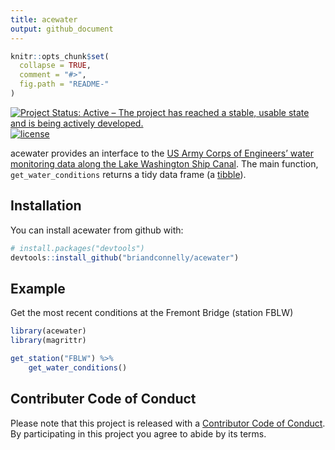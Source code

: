 ```yaml
---
title: acewater
output: github_document
---
```


<!-- README.md is generated from README.Rmd. Please edit that file -->

```r
knitr::opts_chunk$set(
  collapse = TRUE,
  comment = "#>",
  fig.path = "README-"
)
```

[![Project Status: Active – The project has reached a stable, usable state and is being actively developed.](http://www.repostatus.org/badges/latest/active.svg)](http://www.repostatus.org/#active)
[![license](https://img.shields.io/github/license/mashape/apistatus.svg)]()

acewater provides an interface to the [US Army Corps of Engineers' water monitoring data along the Lake Washington Ship Canal](http://www.nwd-wc.usace.army.mil/nws/hh/www/index.html).
The main function, `get_water_conditions` returns a tidy data frame (a [tibble](http://tibble.tidyverse.org)).

## Installation

You can install acewater from github with:

```r
# install.packages("devtools")
devtools::install_github("briandconnelly/acewater")
```

## Example

Get the most recent conditions at the Fremont Bridge (station FBLW)

```r
library(acewater)
library(magrittr)

get_station("FBLW") %>%
    get_water_conditions()
```

## Contributer Code of Conduct

Please note that this project is released with a [Contributor Code of Conduct](CONDUCT.md).
By participating in this project you agree to abide by its terms.

